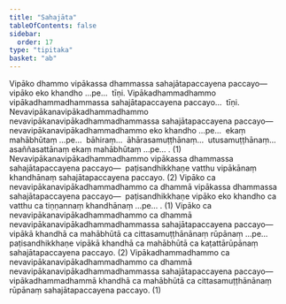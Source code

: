 ```yaml
---
title: "Sahajāta"
tableOfContents: false
sidebar:
  order: 17
type: "tipitaka"
basket: "ab"
---
```



<DynamicBreadcrumb />

<Division number="99">

<Paragraph number="2307">
Vipāko dhammo vipākassa dhammassa sahajātapaccayena paccayo—  vipāko eko khandho …pe…  tīṇi.
</Paragraph>

<Paragraph number="2308">
Vipākadhammadhammo vipākadhammadhammassa sahajātapaccayena paccayo…  tīṇi.
</Paragraph>

<Paragraph number="2309">
Nevavipākanavipākadhammadhammo nevavipākanavipākadhammadhammassa sahajātapaccayena paccayo—  nevavipākanavipākadhammadhammo eko khandho …pe…  ekaṃ mahābhūtaṃ …pe…  bāhiraṃ…  āhārasamuṭṭhānaṃ…  utusamuṭṭhānaṃ…  asaññasattānaṃ ekaṃ mahābhūtaṃ …pe… . (1)
</Paragraph>

<Paragraph number="2310">
Nevavipākanavipākadhammadhammo vipākassa dhammassa sahajātapaccayena paccayo—  paṭisandhikkhaṇe vatthu vipākānaṃ khandhānaṃ sahajātapaccayena paccayo. (2)
</Paragraph>

<Paragraph number="2311">
Vipāko ca nevavipākanavipākadhammadhammo ca dhammā vipākassa dhammassa sahajātapaccayena paccayo—  paṭisandhikkhaṇe vipāko eko khandho ca vatthu ca tiṇṇannaṃ khandhānaṃ …pe… . (1)
</Paragraph>

<Paragraph number="2312">
Vipāko ca nevavipākanavipākadhammadhammo ca dhammā nevavipākanavipākadhammadhammassa sahajātapaccayena paccayo—  vipākā khandhā ca mahābhūtā ca cittasamuṭṭhānānaṃ rūpānaṃ …pe…  paṭisandhikkhaṇe vipākā khandhā ca mahābhūtā ca kaṭattārūpānaṃ sahajātapaccayena paccayo. (2)
</Paragraph>

<Paragraph number="2313">
Vipākadhammadhammo ca nevavipākanavipākadhammadhammo ca dhammā nevavipākanavipākadhammadhammassa sahajātapaccayena paccayo—  vipākadhammadhammā khandhā ca mahābhūtā ca cittasamuṭṭhānānaṃ rūpānaṃ sahajātapaccayena paccayo. (1)
</Paragraph>
</Division>